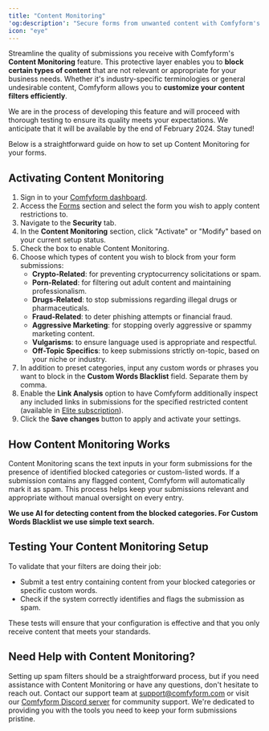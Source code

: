 ```yaml
---
title: "Content Monitoring"
'og:description': "Secure forms from unwanted content with Comfyform's Monitoring. Block specific topics and custom words, keeping submissions clean and relevant."
icon: "eye"
---
```


Streamline the quality of submissions you receive with Comfyform's **Content Monitoring** feature. This protective layer enables you to **block certain types of content** that are not relevant or appropriate for your business needs. Whether it's industry-specific terminologies or general undesirable content, Comfyform allows you to **customize your content filters efficiently**.

<Warning>
We are in the process of developing this feature and will proceed with thorough testing to ensure its quality meets your expectations. We anticipate that it will be available by the end of February 2024. Stay tuned!
</Warning>

Below is a straightforward guide on how to set up Content Monitoring for your forms.

## Activating Content Monitoring

1. Sign in to your [Comfyform dashboard](https://app.comfyform.com/sign/in).
2. Access the [Forms](https://app.comfyform.com/forms) section and select the form you wish to apply content restrictions to.
3. Navigate to the **Security** tab.
4. In the **Content Monitoring** section, click "Activate" or "Modify" based on your current setup status.
5. Check the box to enable Content Monitoring.
6. Choose which types of content you wish to block from your form submissions:
   - **Crypto-Related**: for preventing cryptocurrency solicitations or spam.
   - **Porn-Related**: for filtering out adult content and maintaining professionalism.
   - **Drugs-Related**: to stop submissions regarding illegal drugs or pharmaceuticals.
   - **Fraud-Related**: to deter phishing attempts or financial fraud.
   - **Aggressive Marketing**: for stopping overly aggressive or spammy marketing content.
   - **Vulgarisms**: to ensure language used is appropriate and respectful.
   - **Off-Topic Specifics**: to keep submissions strictly on-topic, based on your niche or industry.
7. In addition to preset categories, input any custom words or phrases you want to block in the **Custom Words Blacklist** field. Separate them by comma.
8. Enable the **Link Analysis** option to have Comfyform additionally inspect any included links in submissions for the specified restricted content (available in [Elite subscription](https://comfyform.com/pricing/)).
9. Click the **Save changes** button to apply and activate your settings.

## How Content Monitoring Works

Content Monitoring scans the text inputs in your form submissions for the presence of identified blocked categories or custom-listed words. If a submission contains any flagged content, Comfyform will automatically mark it as spam. This process helps keep your submissions relevant and appropriate without manual oversight on every entry.

**We use AI for detecting content from the blocked categories. For Custom Words Blacklist we use simple text search.**

## Testing Your Content Monitoring Setup

To validate that your filters are doing their job:

- Submit a test entry containing content from your blocked categories or specific custom words.
- Check if the system correctly identifies and flags the submission as spam.

These tests will ensure that your configuration is effective and that you only receive content that meets your standards.

## Need Help with Content Monitoring?

Setting up spam filters should be a straightforward process, but if you need assistance with Content Monitoring or have any questions, don't hesitate to reach out. Contact our support team at [support@comfyform.com](mailto:support@comfyform.com) or visit our [Comfyform Discord server](https://discord.gg/Fm7ac3am8S) for community support. We're dedicated to providing you with the tools you need to keep your form submissions pristine.